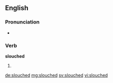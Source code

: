 ==English==

===Pronunciation===
* {{rhymes|aʊtʃt}}

===Verb===
'''slouched'''

# {{past of|slouch}}

[[de:slouched]]
[[mg:slouched]]
[[sv:slouched]]
[[vi:slouched]]